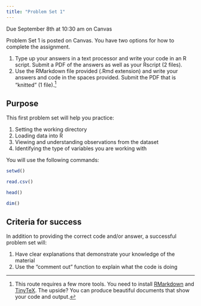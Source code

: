 ```yaml
---
title: "Problem Set 1"
---
```


:::{.callout-important}
Due September 8th at 10:30 am on Canvas
:::

Problem Set 1 is posted on Canvas. You have two options for how to complete the assignment.

1. Type up your answers in a text processor and write your code in an R script. Submit a PDF of the answers as well as your Rscript (2 files).
2. Use the RMarkdown file provided (.Rmd extension) and write your answers and code in the spaces provided. Submit the PDF that is "knitted" (1 file).^[This route requires a few more tools. You need to install [RMarkdown](https://rmarkdown.rstudio.com/lesson-1.html) and [TinyTeX](https://yihui.org/tinytex/). The upside? You can produce beautiful documents that show your code and output.]



## Purpose

This first problem set will help you practice:

1. Setting the working directory
2. Loading data into R
3. Viewing and understanding observations from the dataset
4. Identifying the type of variables you are working with


You will use the following commands:

```r

setwd()

read.csv()

head()

dim()


```



## Criteria for success

In addition to providing the correct code and/or answer, a successful problem set will:

1. Have clear explanations that demonstrate your knowledge of the material
2. Use the "comment out" function to explain what the code is doing



